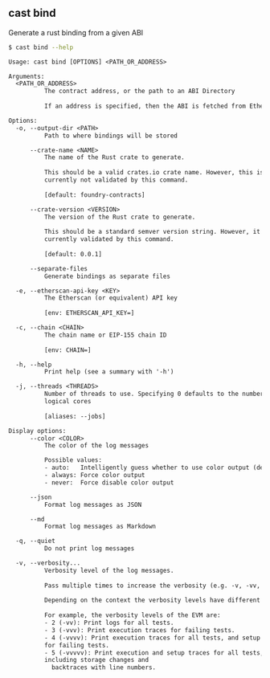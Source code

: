 ## cast bind

Generate a rust binding from a given ABI

```bash
$ cast bind --help
```

```txt
Usage: cast bind [OPTIONS] <PATH_OR_ADDRESS>

Arguments:
  <PATH_OR_ADDRESS>
          The contract address, or the path to an ABI Directory
          
          If an address is specified, then the ABI is fetched from Etherscan.

Options:
  -o, --output-dir <PATH>
          Path to where bindings will be stored

      --crate-name <NAME>
          The name of the Rust crate to generate.
          
          This should be a valid crates.io crate name. However, this is
          currently not validated by this command.
          
          [default: foundry-contracts]

      --crate-version <VERSION>
          The version of the Rust crate to generate.
          
          This should be a standard semver version string. However, it is not
          currently validated by this command.
          
          [default: 0.0.1]

      --separate-files
          Generate bindings as separate files

  -e, --etherscan-api-key <KEY>
          The Etherscan (or equivalent) API key
          
          [env: ETHERSCAN_API_KEY=]

  -c, --chain <CHAIN>
          The chain name or EIP-155 chain ID
          
          [env: CHAIN=]

  -h, --help
          Print help (see a summary with '-h')

  -j, --threads <THREADS>
          Number of threads to use. Specifying 0 defaults to the number of
          logical cores
          
          [aliases: --jobs]

Display options:
      --color <COLOR>
          The color of the log messages

          Possible values:
          - auto:   Intelligently guess whether to use color output (default)
          - always: Force color output
          - never:  Force disable color output

      --json
          Format log messages as JSON

      --md
          Format log messages as Markdown

  -q, --quiet
          Do not print log messages

  -v, --verbosity...
          Verbosity level of the log messages.
          
          Pass multiple times to increase the verbosity (e.g. -v, -vv, -vvv).
          
          Depending on the context the verbosity levels have different meanings.
          
          For example, the verbosity levels of the EVM are:
          - 2 (-vv): Print logs for all tests.
          - 3 (-vvv): Print execution traces for failing tests.
          - 4 (-vvvv): Print execution traces for all tests, and setup traces
          for failing tests.
          - 5 (-vvvvv): Print execution and setup traces for all tests,
          including storage changes and
            backtraces with line numbers.
```